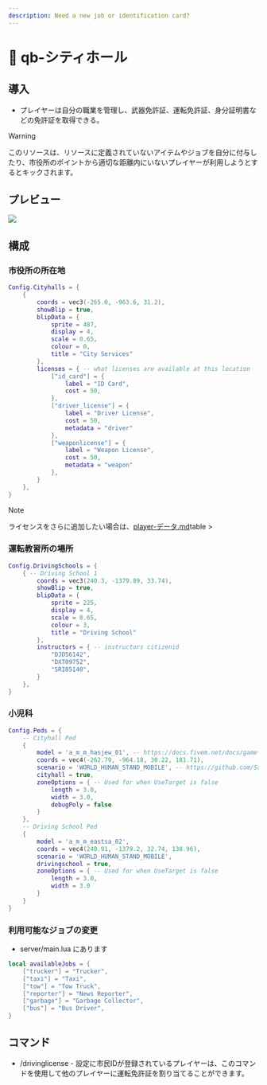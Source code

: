 ```yaml
---
description: Need a new job or identification card?
---
```


# 🏢 qb-シティホール

## 導入

- プレイヤーは自分の職業を管理し、武器免許証、運転免許証、身分証明書などの免許証を取得できる。

> [!WARNING]
> このリソースは、リソースに定義されていないアイテムやジョブを自分に付与したり、市役所のポイントから適切な距離内にいないプレイヤーが利用しようとするとキックされます。

## プレビュー

![](https://camo.githubusercontent.com/fb24d4570b9e370af639567c94ba0a238f8d1f497ef6aeebe4914ff324624fc6/68747470733a2f2f692e696d6775722e636f6d2f6c365a526c58502e706e67)

## 構成

### 市役所の所在地

```lua
Config.Cityhalls = {
    {
        coords = vec3(-265.0, -963.6, 31.2),
        showBlip = true,
        blipData = {
            sprite = 487,
            display = 4,
            scale = 0.65,
            colour = 0,
            title = "City Services"
        },
        licenses = { -- what licenses are available at this location
            ["id_card"] = {
                label = "ID Card",
                cost = 50,
            },
            ["driver_license"] = {
                label = "Driver License",
                cost = 50,
                metadata = "driver"
            },
            ["weaponlicense"] = {
                label = "Weapon License",
                cost = 50,
                metadata = "weapon"
            },
        }
    },
}
```

> [!NOTE]
> ライセンスをさらに追加したい場合は、[player-データ.md](../qb-core/player-data.md 'mention')table >

### 運転教習所の場所

```lua
Config.DrivingSchools = {
    { -- Driving School 1
        coords = vec3(240.3, -1379.89, 33.74),
        showBlip = true,
        blipData = {
            sprite = 225,
            display = 4,
            scale = 0.65,
            colour = 3,
            title = "Driving School"
        },
        instructors = { -- instructors citizenid
            "DJD56142",
            "DXT09752",
            "SRI85140",
        }
    },
}
```

### 小児科

```lua
Config.Peds = {
    -- Cityhall Ped
    {
        model = 'a_m_m_hasjew_01', -- https://docs.fivem.net/docs/game-references/ped-models/
        coords = vec4(-262.79, -964.18, 30.22, 181.71),
        scenario = 'WORLD_HUMAN_STAND_MOBILE', -- https://github.com/Santagain/gtav-scenarios
        cityhall = true,
        zoneOptions = { -- Used for when UseTarget is false
            length = 3.0,
            width = 3.0,
            debugPoly = false
        }
    },
    -- Driving School Ped
    {
        model = 'a_m_m_eastsa_02',
        coords = vec4(240.91, -1379.2, 32.74, 138.96),
        scenario = 'WORLD_HUMAN_STAND_MOBILE',
        drivingschool = true,
        zoneOptions = { -- Used for when UseTarget is false
            length = 3.0,
            width = 3.0
        }
    }
}
```

### 利用可能なジョブの変更

- server/main.lua にあります

```lua
local availableJobs = {
    ["trucker"] = "Trucker",
    ["taxi"] = "Taxi",
    ["tow"] = "Tow Truck",
    ["reporter"] = "News Reporter",
    ["garbage"] = "Garbage Collector",
    ["bus"] = "Bus Driver",
}
```

## コマンド

- /drivinglicense - 設定に市民IDが登録されているプレイヤーは、このコマンドを使用して他のプレイヤーに運転免許証を割り当てることができます。
